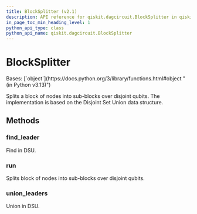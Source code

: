 ```yaml
---
title: BlockSplitter (v2.1)
description: API reference for qiskit.dagcircuit.BlockSplitter in qiskit v2.1
in_page_toc_min_heading_level: 1
python_api_type: class
python_api_name: qiskit.dagcircuit.BlockSplitter
---
```


# BlockSplitter

<Class id="qiskit.dagcircuit.BlockSplitter" isDedicatedPage={true} github="https://github.com/Qiskit/qiskit/tree/stable/2.1/qiskit/dagcircuit/collect_blocks.py#L263-L311" signature="qiskit.dagcircuit.BlockSplitter" modifiers="class">
  Bases: [`object`](https://docs.python.org/3/library/functions.html#object "(in Python v3.13)")

  Splits a block of nodes into sub-blocks over disjoint qubits. The implementation is based on the Disjoint Set Union data structure.

  ## Methods

  ### find\_leader

  <Function id="qiskit.dagcircuit.BlockSplitter.find_leader" github="https://github.com/Qiskit/qiskit/tree/stable/2.1/qiskit/dagcircuit/collect_blocks.py#L271-L280" signature="find_leader(index)">
    Find in DSU.
  </Function>

  ### run

  <Function id="qiskit.dagcircuit.BlockSplitter.run" github="https://github.com/Qiskit/qiskit/tree/stable/2.1/qiskit/dagcircuit/collect_blocks.py#L295-L311" signature="run(block)">
    Splits block of nodes into sub-blocks over disjoint qubits.
  </Function>

  ### union\_leaders

  <Function id="qiskit.dagcircuit.BlockSplitter.union_leaders" github="https://github.com/Qiskit/qiskit/tree/stable/2.1/qiskit/dagcircuit/collect_blocks.py#L282-L293" signature="union_leaders(index1, index2)">
    Union in DSU.
  </Function>
</Class>

